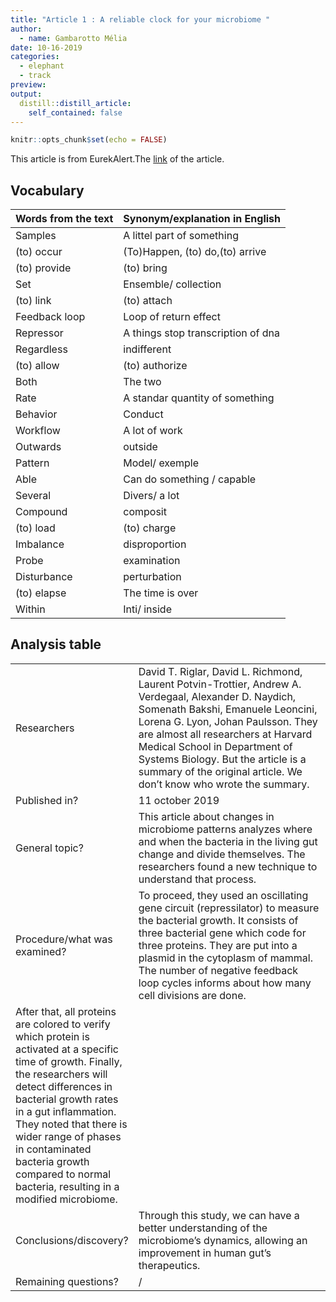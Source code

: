 ```yaml
---
title: "Article 1 : A reliable clock for your microbiome "
author:
  - name: Gambarotto Mélia
date: 10-16-2019
categories:
  - elephant
  - track
preview: 
output:
  distill::distill_article:
    self_contained: false
---
```


```r
knitr::opts_chunk$set(echo = FALSE)
```


This article is from EurekAlert.The [link]( https://www.eurekalert.org/pub_releases/2019-10/wifb-arc101019.php) of the article.




## Vocabulary 

| Words from the text | Synonym/explanation in English |
| ------------------- | ------------------------------ |
| Samples            | A littel part of something          |
| (to) occur         |   (To)Happen, (to) do,(to) arrive|
|(to) provide         |  (to) bring |
| Set                 |Ensemble/ collection |
| (to) link           |(to) attach |
| Feedback loop       |Loop of return effect  |
| Repressor          |  A things stop transcription of dna |
| Regardless         |  indifferent |
| (to) allow          | (to) authorize  |
| Both                | The two  |
| Rate               |A standar quantity of something   |
| Behavior  |  Conduct|
|  Workflow | A lot of work |
| Outwards  | outside |
|  Pattern |Model/ exemple  |
| Able  |  Can do something / capable |
| Several |   Divers/ a lot |
| Compound  | composit  | 
| (to) load   | (to) charge  |
| Imbalance  | disproportion  |
| Probe |  examination |
| Disturbance  |  perturbation|
| (to) elapse  | The time is over  |
| Within  |  Inti/ inside |



## Analysis table 

|                              |                                                                     |
| ---------------------------- | ------------------------------------------------------------------- |
| Researchers                  | David T. Riglar, David L. Richmond, Laurent Potvin-Trottier, Andrew A. Verdegaal, Alexander D. Naydich, Somenath Bakshi, Emanuele Leoncini, Lorena G. Lyon, Johan Paulsson. They are almost all researchers at Harvard Medical School in Department of Systems Biology. But the article is a summary of the original article. We don’t know who wrote the summary.|
| Published in?                |      11 october 2019                                                 |
| General topic?               |          This article about changes in microbiome patterns analyzes where and when the bacteria in the living gut change and divide themselves. The researchers found a new technique to understand that process.             |
| Procedure/what was examined? | To proceed, they used an oscillating gene circuit (repressilator) to measure the bacterial growth. It consists of three bacterial gene which code for three proteins. They are put into a plasmid in the cytoplasm of mammal. The number of negative feedback loop cycles informs about how many cell divisions are done.
After that, all proteins are colored to verify which protein is activated at a specific time of growth. Finally, the researchers will detect differences in bacterial growth rates in a gut inflammation. They noted that there is wider range of phases in contaminated bacteria growth compared to normal bacteria, resulting in a modified microbiome. |
| Conclusions/discovery?       |    Through this study, we can have a better understanding of the microbiome’s dynamics, allowing an improvement in human gut’s therapeutics.   |
| Remaining questions?         | / |






